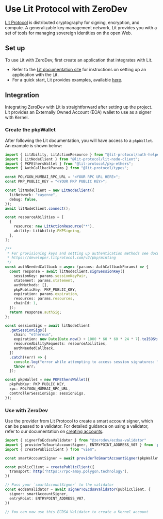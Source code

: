 # Use Lit Protocol with ZeroDev

[Lit Protocol](https://www.litprotocol.com/) is distributed cryptography for signing, encryption, and compute. A generalizable key management network, Lit provides you with a set of tools for managing sovereign identities on the open Web.

## Set up

To use Lit with ZeroDev, first create an application that integrates with Lit.

- Refer to the [Lit documentation site](https://developer.litprotocol.com/v3/) for instructions on setting up an application with the Lit.
- For a quick start, Lit provides examples, available [here](https://docs.Lit.com/getting-started/examples).

## Integration
Integrating ZeroDev with Lit is straightforward after setting up the project. Lit provides an Externally Owned Account (EOA) wallet to use as a signer with Kernel.

### Create the pkpWallet 
After following the Lit documentation, you will have access to a `pkpWallet`. An example is shown below:

```typescript
import { LitAbility, LitActionResource } from "@lit-protocol/auth-helpers";
import { LitNodeClient } from "@lit-protocol/lit-node-client";
import { PKPEthersWallet } from "@lit-protocol/pkp-ethers";
import { AuthCallbackParams } from "@lit-protocol/types";

const POLYGON_MUMBAI_RPC_URL = "<YOUR RPC URL HERE>";
const PKP_PUBLIC_KEY = "<YOUR PKP PUBLIC KEY>";

const litNodeClient = new LitNodeClient({
  litNetwork: "cayenne",
  debug: false,
});
await litNodeClient.connect();

const resourceAbilities = [
  {
    resource: new LitActionResource("*"),
    ability: LitAbility.PKPSigning,
  },
];

/**
 * For provisioning keys and setting up authentication methods see documentation below
 * https://developer.litprotocol.com/v2/pkp/minting
 */
const authNeededCallback = async (params: AuthCallbackParams) => {
  const response = await litNodeClient.signSessionKey({
    sessionKey: params.sessionKeyPair,
    statement: params.statement,
    authMethods: [],
    pkpPublicKey: PKP_PUBLIC_KEY,
    expiration: params.expiration,
    resources: params.resources,
    chainId: 1,
  });
  return response.authSig;
};

const sessionSigs = await litNodeClient
  .getSessionSigs({
    chain: "ethereum",
    expiration: new Date(Date.now() + 1000 * 60 * 60 * 24 * 7).toISOString(),
    resourceAbilityRequests: resourceAbilities,
    authNeededCallback,
  })
  .catch((err) => {
    console.log("error while attempting to access session signatures: ", err);
    throw err;
  });

const pkpWallet = new PKPEthersWallet({
  pkpPubKey: PKP_PUBLIC_KEY,
  rpc: POLYGON_MUMBAI_RPC_URL,
  controllerSessionSigs: sessionSigs,
});
```

### Use with ZeroDev

Use the provider from Lit Protocol to create a smart account signer, which can be passed to a validator. For detailed guidance on using a validator, refer to our documentation on [creating accounts](/sdk/core-api/create-account#api).

```typescript
import { signerToEcdsaValidator } from "@zerodev/ecdsa-validator"
import { providerToSmartAccountSigner, ENTRYPOINT_ADDRESS_V07 } from 'permissionless';
import { createPublicClient } from "viem";

const smartAccountSigner = await providerToSmartAccountSigner(pkpWallet);

const publicClient = createPublicClient({
  transport: http('https://rpc-amoy.polygon.technology'),
})

// Pass your `smartAccountSigner` to the validator
const ecdsaValidator = await signerToEcdsaValidator(publicClient, {
  signer: smartAccountSigner,
  entryPoint: ENTRYPOINT_ADDRESS_V07,
})

// You can now use this ECDSA Validator to create a Kernel account
```

